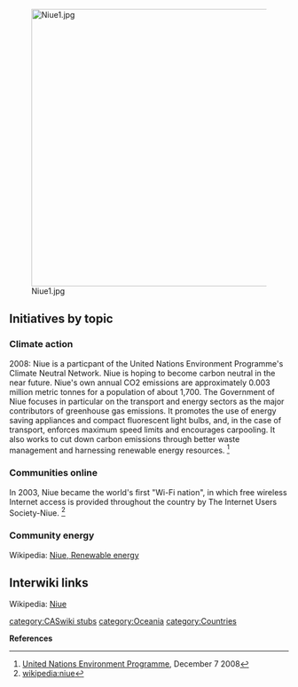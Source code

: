 [[File:Niue1.jpg|right|500px]]
== Initiatives by topic ==

=== Climate action ===

2008: Niue is a particpant of the United Nations Environment Programme's Climate Neutral Network. Niue is hoping to become carbon neutral in the near future. Niue's own annual CO2 emissions are approximately 0.003 million metric tonnes for a population of about 1,700. The Government of Niue focuses in particular on the transport and energy sectors as the major contributors of greenhouse gas emissions. It promotes the use of energy saving appliances and compact fluorescent light bulbs, and, in the case of transport, enforces maximum speed limits and encourages carpooling. It also works to cut down carbon emissions through better waste management and harnessing renewable energy resources. <ref>[http://www.unep.org/Documents.Multilingual/Default.asp?DocumentID=553&ArticleID=6015&l=en United Nations Environment Programme], December 7 2008</ref>

=== Communities online ===

In 2003, Niue became the world's first "Wi-Fi nation", in which free wireless Internet access is provided throughout the country by The Internet Users Society-Niue. <ref>[[wikipedia:niue]]</ref>

=== Community energy ===

Wikipedia: [[wikipedia:Niue#Renewable_energy|Niue, Renewable energy]]

== Interwiki links ==
Wikipedia: [[wikipedia:Niue|Niue]]


{{scaendmenu}}{{stub}}
[[category:CASwiki stubs]]
[[category:Oceania]]
[[category:Countries]]

'''References'''
{{Attrib sca ref|Niue}}
<references/>